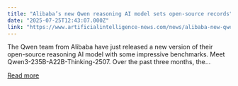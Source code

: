 ```yaml
---
title: "Alibaba’s new Qwen reasoning AI model sets open-source records"
date: "2025-07-25T12:43:07.000Z"
link: "https://www.artificialintelligence-news.com/news/alibaba-new-qwen-reasoning-ai-model-open-source-records/"
---
```


The Qwen team from Alibaba have just released a new version of their open-source reasoning AI model with some impressive benchmarks. Meet Qwen3-235B-A22B-Thinking-2507. Over the past three months, the...

[Read more](https://www.artificialintelligence-news.com/news/alibaba-new-qwen-reasoning-ai-model-open-source-records/)
